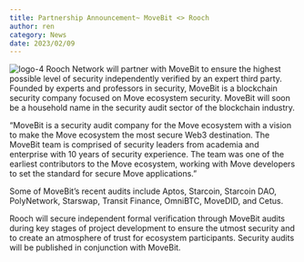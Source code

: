 ```yaml
---
title: Partnership Announcement~ MoveBit <> Rooch
author: ren
category: News
date: 2023/02/09
---
```


![logo-4](https://user-images.githubusercontent.com/99104408/217911743-1d9f34bd-d79a-4ccb-bbb6-9f8460845b36.png)
Rooch Network will partner with MoveBit to ensure the highest possible level of security independently verified by an expert third party. Founded by experts and professors in security, MoveBit is a blockchain security company focused on Move ecosystem security. MoveBit will soon be a household name in the security audit sector of the blockchain industry.

“MoveBit is a security audit company for the Move ecosystem with a vision to make the Move ecosystem the most secure Web3 destination. The MoveBit team is comprised of security leaders from academia and enterprise with 10 years of security experience. The team was one of the earliest contributors to the Move ecosystem, working with Move developers to set the standard for secure Move applications.”

Some of MoveBit’s recent audits include Aptos, Starcoin, Starcoin DAO, PolyNetwork, Starswap, Transit Finance, OmniBTC, MoveDID, and Cetus.

Rooch will secure independent formal verification through MoveBit audits during key stages of project development to ensure the utmost security and to create an atmosphere of trust for ecosystem participants. Security audits will be published in conjunction with MoveBit.
